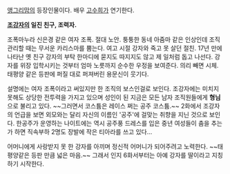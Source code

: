 [[앵그리맘]]의 등장인물이다. 배우 [[고수희]]가 연기한다.

'''[[조강자]]의 일진 친구, 조력자.'''

조폭마누라 신은경 같은 여자 조폭. 절대 노안. 퉁퉁한 동네 아줌마 같은 인상인데 조직 관리할 때는 무서운 카리스마를 뿜는다. 여고 시절 강자와 죽고 못 살던 절친. 17년 만에 나타난 옛 친구 강자의 부탁 한마디에 묻지도 따지지도 않고 제 일처럼 돕고 나선다. 강자를 위장 입학시키는 것부터 엄마 노릇까지 순수한 우정을 보여준다. 의리 빼면 시체. 태평양 같은 등판에 퍼질 대로 퍼져버린 용문신이 웃기다.

설명에는 여자 조폭이라고 써있지만 한 조직의 보스인걸로 보인다. 조강자에는 미치지 못해도 상당한 전투력을 가지고 있으며 성인이 된 지금은 모든 남자 조직원들에게 '''형님'''으로 불리고 있다. ~~그러면서 코스튬은 레이스 쩌는 공주 코스튬.~~ 2화에서 조강자의 언급을 보면 외모와는 달리 자신의 이름인 '공주'에 걸맞는 취향을 지닌 것으로 보인다. 한공주가 운영하는 나이트에는 역시 공주풍 드레스를 입은 중년 여성들이 춤을 추는가 하면 직속부하 2명도 장발에 작은 티아라를 쓰고 있다...

어머니에게 사랑받지 못 한 강자를 아끼며 정신적 어머니가 되어주려고 노력한다. ~~태평양같은 등판 만큼 넓은 마음.~~ 그래서 인지 6화서부터는 아예 강자를 딸이라고 지칭하기 시작한다.
